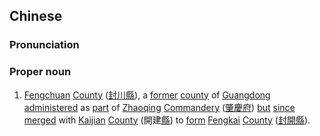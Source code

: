 ==Chinese==
{{zh-forms|[[seal]](ed)|[[river]]}}
{{wikipedia|Fengchuan County}}
===Pronunciation===
{{zh-pron
|m=	Fēngchuān
|cat=pn
}}
===Proper noun===
{{zh-proper noun}}

# {{lb|zh|historical|_|geography}} [[Fengchuan]] [[county|County]] ([[封川]][[縣]]), a [[former]] [[county]] of [[Guangdong]] [[administer]]ed as [[part]] of [[Zhaoqing]] [[commandery|Commandery]] ([[肇慶]][[府]]) [[but]] [[since]] [[merge]]d with [[Kaijian]] [[county|County]] (開建[[縣]]) to [[form]] [[Fengkai]] [[county|County]] ([[封開]][[縣]]).